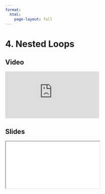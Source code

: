 ```yaml
---
format:
  html:
    page-layout: full
---
```


# 4. Nested Loops

::: {.panel-tabset .nav-pills}

## Video

<iframe
    class="video"
    src="https://www.youtube.com/embed/yz6Wwa2MkQA?start=1158&end=1441&rel=0" 
    title="Module 5 Video - Nested Loops"
    frameborder="0"
    allow="accelerometer; autoplay; clipboard-write; encrypted-media; gyroscope; picture-in-picture"
    allowfullscreen
></iframe>

## Slides

<iframe
    class="slide-deck"
    src="slides/module5_13.html"
></iframe>

:::
